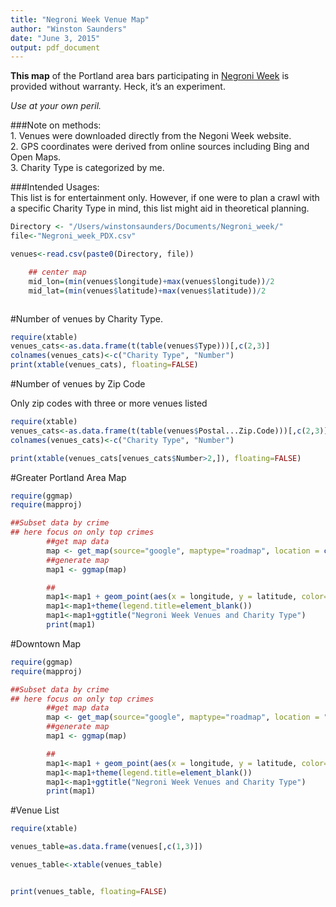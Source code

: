 ```yaml
---
title: "Negroni Week Venue Map"
author: "Winston Saunders"
date: "June 3, 2015"
output: pdf_document
---
```


__This map__ of the Portland area bars participating in [Negroni Week](negroniweek.com) is provided without warranty. Heck, it's an experiment. 

_Use at your own peril._

###Note on methods:  
1.  Venues were downloaded directly from the Negoni Week website.  
2.  GPS coordinates were derived from online sources including Bing and Open Maps.  
3.  Charity Type is categorized by me.  

###Intended Usages:  
This list is for entertainment only. However, if one were to plan a crawl with a specific Charity Type in mind, this list might aid in theoretical planning. 

```r
Directory <- "/Users/winstonsaunders/Documents/Negroni_week/"
file<-"Negroni_week_PDX.csv"

venues<-read.csv(paste0(Directory, file))

    ## center map
    mid_lon=(min(venues$longitude)+max(venues$longitude))/2
    mid_lat=(min(venues$latitude)+max(venues$latitude))/2



```

#Number of venues by Charity Type.  

```r
require(xtable)
venues_cats<-as.data.frame(t(table(venues$Type)))[,c(2,3)]
colnames(venues_cats)<-c("Charity Type", "Number")
print(xtable(venues_cats), floating=FALSE)
```

#Number of venues by Zip Code  

Only zip codes with three or more venues listed  

```r
require(xtable)
venues_cats<-as.data.frame(t(table(venues$Postal...Zip.Code)))[,c(2,3)]
colnames(venues_cats)<-c("Charity Type", "Number")

print(xtable(venues_cats[venues_cats$Number>2,]), floating=FALSE)
```

#Greater Portland Area Map  


```r
require(ggmap)
require(mapproj)

##Subset data by crime
## here focus on only top crimes
        ##get map data
        map <- get_map(source="google", maptype="roadmap", location = c(lon = mid_lon, lat = mid_lat), zoom = 12)
        ##generate map
        map1 <- ggmap(map) 

        ## 
        map1<-map1 + geom_point(aes(x = longitude, y = latitude, color=factor(Type)), data = venues, alpha = .8, size = 4) 
        map1<-map1+theme(legend.title=element_blank())
        map1<-map1+ggtitle("Negroni Week Venues and Charity Type")
        print(map1)
```

#Downtown Map

```r
require(ggmap)
require(mapproj)

##Subset data by crime
## here focus on only top crimes
        ##get map data
        map <- get_map(source="google", maptype="roadmap", location = "Portland", zoom = 14)
        ##generate map
        map1 <- ggmap(map) 

        ## 
        map1<-map1 + geom_point(aes(x = longitude, y = latitude, color=factor(Type)), data = venues, alpha = .8, size = 4) 
        map1<-map1+theme(legend.title=element_blank())
        map1<-map1+ggtitle("Negroni Week Venues and Charity Type")
        print(map1)
```
  
    
      
        
          
            
#Venue List   



```r

require(xtable)

venues_table=as.data.frame(venues[,c(1,3)])

venues_table<-xtable(venues_table)


print(venues_table, floating=FALSE)  
```